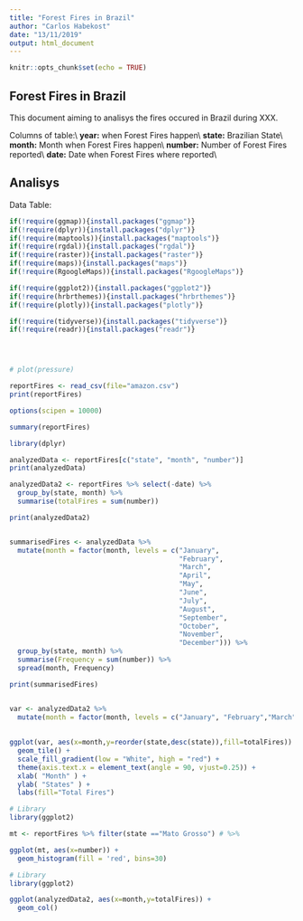 ```yaml
---
title: "Forest Fires in Brazil"
author: "Carlos Habekost"
date: "13/11/2019"
output: html_document
---
```


```r
knitr::opts_chunk$set(echo = TRUE)
```

## Forest Fires in Brazil
This document aiming to analisys the fires occured in Brazil during XXX.

Columns of table:\\
**year:** when Forest Fires happen\\
**state:** Brazilian State\\
**month:** Month when Forest Fires happen\\
**number:** Number of Forest Fires reported\\
**date:** Date when Forest Fires where reported\\


## Analisys

Data Table:

```r

if(!require(ggmap)){install.packages("ggmap")}
if(!require(dplyr)){install.packages("dplyr")}
if(!require(maptools)){install.packages("maptools")}
if(!require(rgdal)){install.packages("rgdal")}
if(!require(raster)){install.packages("raster")}
if(!require(maps)){install.packages("maps")}
if(!require(RgoogleMaps)){install.packages("RgoogleMaps")}

if(!require(ggplot2)){install.packages("ggplot2")}
if(!require(hrbrthemes)){install.packages("hrbrthemes")}
if(!require(plotly)){install.packages("plotly")}

if(!require(tidyverse)){install.packages("tidyverse")}
if(!require(readr)){install.packages("readr")}




# plot(pressure)
```

```r
reportFires <- read_csv(file="amazon.csv")
print(reportFires)

options(scipen = 10000)

summary(reportFires)
```



```r
library(dplyr)

analyzedData <- reportFires[c("state", "month", "number")]
print(analyzedData)

analyzedData2 <- reportFires %>% select(-date) %>%
  group_by(state, month) %>%
  summarise(totalFires = sum(number))

print(analyzedData2)


summarisedFires <- analyzedData %>%
  mutate(month = factor(month, levels = c("January",
                                          "February",
                                          "March", 
                                          "April", 
                                          "May", 
                                          "June", 
                                          "July", 
                                          "August", 
                                          "September", 
                                          "October", 
                                          "November", 
                                          "December"))) %>%
  group_by(state, month) %>% 
  summarise(Frequency = sum(number)) %>%
  spread(month, Frequency)

print(summarisedFires)


var <- analyzedData2 %>%
  mutate(month = factor(month, levels = c("January", "February","March", "April", "May", "June", "July", "August", "September", "October", "November", "December"))) #%>%
  
  
ggplot(var, aes(x=month,y=reorder(state,desc(state)),fill=totalFires)) + 
  geom_tile() +
  scale_fill_gradient(low = "White", high = "red") +
  theme(axis.text.x = element_text(angle = 90, vjust=0.25)) +
  xlab( "Month" ) +
  ylab( "States" ) +
  labs(fill="Total Fires")

```


```r
# Library
library(ggplot2)

mt <- reportFires %>% filter(state =="Mato Grosso") # %>%

ggplot(mt, aes(x=number)) +
  geom_histogram(fill = 'red', bins=30)
```


```r
# Library
library(ggplot2)

ggplot(analyzedData2, aes(x=month,y=totalFires)) +
  geom_col() 


```









